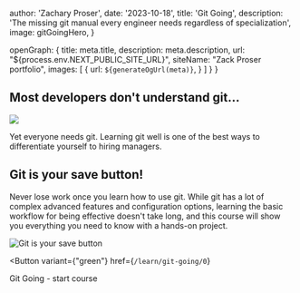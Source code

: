 
  author: 'Zachary Proser',
  date: '2023-10-18',
  title: 'Git Going', 
  description: 'The missing git manual every engineer needs regardless of specialization',
  image: gitGoingHero, 
}

  openGraph: {
    title: meta.title,
    description: meta.description,
    url: "${process.env.NEXT_PUBLIC_SITE_URL}", 
    siteName: "Zack Proser portfolio",
    images: [
      {
        url: `${generateOgUrl(meta)}`,
      }
    ]
  }
}


## Most developers don't understand git... 

<img src={gitGoingHero.src} />

Yet everyone needs git. Learning git well is one of the best ways to differentiate yourself to hiring managers.

## Git is your save button!

Never lose work once you learn how to use git. While git has a lot of complex advanced features and configuration options, learning the basic workflow for being effective 
doesn't take long, and this course will show you everything you need to know with a hands-on project.  

<img src={gitIsYourSaveButton.src} alt="Git is your save button"/>

<Button 
  variant={"green"}
  href={`/learn/git-going/0`}
>
Git Going - start course
</Button>

